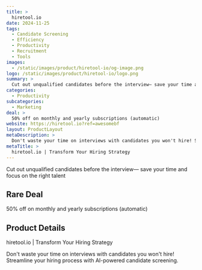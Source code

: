 ```yaml
---
title: >
  hiretool.io
date: 2024-11-25
tags:
  - Candidate Screening
  - Efficiency
  - Productivity
  - Recruitment
  - Tools
images:
  - /static/images/product/hiretool-io/og-image.png
logo: /static/images/product/hiretool-io/logo.png
summary: >
  Cut out unqualified candidates before the interview— save your time and focus on the right talent
categories:
  - Productivity
subcategories:
  - Marketing
deal: >
  50% off on monthly and yearly subscriptions (automatic)
website: https://hiretool.io?ref=awesomebf
layout: ProductLayout
metaDescription: >
  Don't waste your time on interviews with candidates you won't hire! Streamline your hiring process with AI-powered candidate screening.
metaTitle: >
  hiretool.io | Transform Your Hiring Strategy
---
```

Cut out unqualified candidates before the interview— save your time and focus on the right talent

## Rare Deal

50% off on monthly and yearly subscriptions (automatic)

## Product Details

hiretool.io | Transform Your Hiring Strategy

Don't waste your time on interviews with candidates you won't hire! Streamline your hiring process with AI-powered candidate screening.
